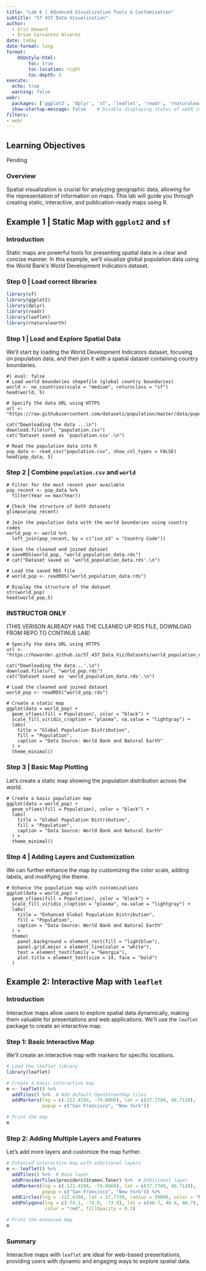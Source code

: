 ```yaml
---
title: "Lab 6 | Advanced Visualization Tools & Customization"
subtitle: "ST 437 Data Visualization"
author: 
  - Erin Howard
  - Brian Cervantes Alvarez
date: today
date-format: long
format: 
    OSUstyle-html:
        toc: true
        toc-location: right
        toc-depth: 5
execute: 
  echo: true
  warning: false
webr:
  packages: ['ggplot2', 'dplyr', 'sf', 'leaflet', 'readr', 'rnaturalearth', 'rnaturalearthdata'] # Install R packages on document open
  show-startup-message: false    # Disable displaying status of webR initialization
filters:
- webr
---
```


## Learning Objectives

Pending

### Overview

Spatial visualization is crucial for analyzing geographic data, allowing for the representation of information on maps. This lab will guide you through creating static, interactive, and publication-ready maps using R.

## Example 1 | Static Map with `ggplot2` and `sf`

### Introduction

Static maps are powerful tools for presenting spatial data in a clear and concise manner. In this example, we’ll visualize global population data using the World Bank’s World Development Indicators dataset.


### Step 0 | Load correct libraries
```r
library(sf)
library(ggplot2)
library(dplyr)
library(readr)
library(leaflet)
library(rnaturalearth)
```

### Step 1 | Load and Explore Spatial Data

We’ll start by loading the World Development Indicators dataset, focusing on population data, and then join it with a spatial dataset containing country boundaries.

```webr-r
#| eval: false
# Load world boundaries shapefile (global country boundaries)
world <- ne_countries(scale = "medium", returnclass = "sf")
head(world, 5)

# Specify the data URL using HTTPS
url <- "https://raw.githubusercontent.com/datasets/population/master/data/population.csv"

cat("Downloading the data ...\n")
download.file(url, "population.csv")
cat("Dataset saved as 'population.csv'.\n")

# Read the population data into R
pop_data <- read_csv("population.csv", show_col_types = FALSE)
head(pop_data, 5)

```

### Step 2 | Combine `population.csv` and `world`

```webr-r
# Filter for the most recent year available
pop_recent <- pop_data %>%
  filter(Year == max(Year))

# Check the structure of both datasets
glimpse(pop_recent)

# Join the population data with the world boundaries using country codes
world_pop <- world %>%
  left_join(pop_recent, by = c("iso_a3" = "Country Code"))

# Save the cleaned and joined dataset
# saveRDS(world_pop, "world_population_data.rds")
# cat("Dataset saved as 'world_population_data.rds'.\n")

# Load the saved RDS file
# world_pop <- readRDS("world_population_data.rds")

# Display the structure of the dataset
str(world_pop)
head(world_pop,5)
```

### INSTRUCTOR ONLY 
(THIS VERISON ALREADY HAS THE CLEANED UP RDS FILE, DOWNLOAD FROM REPO TO CONTINUE LAB)

```webr-r
# Specify the data URL using HTTPS
url <- "https://howarder.github.io/ST_437_Data_Viz/Datasets/world_population_data.rds"

cat("Downloading the data...'.\n")
download.file(url, "world_pop.rds")
cat("Dataset saved as 'world_population_data.rds'.\n")

# Load the cleaned and joined dataset
world_pop <- readRDS("world_pop.rds")

# Create a static map
ggplot(data = world_pop) +
  geom_sf(aes(fill = Population), color = "black") +
  scale_fill_viridis_c(option = "plasma", na.value = "lightgray") +
  labs(
    title = "Global Population Distribution",
    fill = "Population",
    caption = "Data Source: World Bank and Natural Earth"
  ) +
  theme_minimal()

```

### Step 3 | Basic Map Plotting

Let’s create a static map showing the population distribution across the world.

```webr-r
# Create a basic population map
ggplot(data = world_pop) +
  geom_sf(aes(fill = Population), color = "black") +
  labs(
    title = "Global Population Distribution",
    fill = "Population",
    caption = "Data Source: World Bank and Natural Earth"
  ) +
  theme_minimal()
```

### Step 4 | Adding Layers and Customization

We can further enhance the map by customizing the color scale, adding labels, and modifying the theme.

```webr-r
# Enhance the population map with customizations
ggplot(data = world_pop) +
  geom_sf(aes(fill = Population), color = "black") +
  scale_fill_viridis_c(option = "plasma", na.value = "lightgray") +
  labs(
    title = "Enhanced Global Population Distribution",
    fill = "Population",
    caption = "Data Source: World Bank and Natural Earth"
  ) +
  theme(
    panel.background = element_rect(fill = "lightblue"),
    panel.grid.major = element_line(color = "white"),
    text = element_text(family = "Georgia"),
    plot.title = element_text(size = 14, face = "bold")
  )
```

## Example 2: Interactive Map with `leaflet`

### Introduction

Interactive maps allow users to explore spatial data dynamically, making them valuable for presentations and web applications. We’ll use the `leaflet` package to create an interactive map.

### Step 1: Basic Interactive Map

We’ll create an interactive map with markers for specific locations.

```r
# Load the leaflet library
library(leaflet)

# Create a basic interactive map
m <- leaflet() %>%
  addTiles() %>%  # Add default OpenStreetMap tiles
  addMarkers(lng = c(-122.4194, -74.0060), lat = c(37.7749, 40.7128),
             popup = c("San Francisco", "New York"))

# Print the map
m
```

### Step 2: Adding Multiple Layers and Features

Let’s add more layers and customize the map further.

```r
# Enhanced interactive map with additional layers
m <- leaflet() %>%
  addTiles() %>%  # Base layer
  addProviderTiles(providers$Stamen.Toner) %>%  # Additional layer
  addMarkers(lng = c(-122.4194, -74.0060), lat = c(37.7749, 40.7128),
             popup = c("San Francisco", "New York")) %>%
  addCircles(lng = -122.4194, lat = 37.7749, radius = 50000, color = "blue", fillOpacity = 0.4) %>%
  addPolygons(lng = c(-74.1, -74.0, -73.9), lat = c(40.7, 40.8, 40.7),
              color = "red", fillOpacity = 0.3)

# Print the enhanced map
m
```

### Summary

Interactive maps with `leaflet` are ideal for web-based presentations, providing users with dynamic and engaging ways to explore spatial data.


